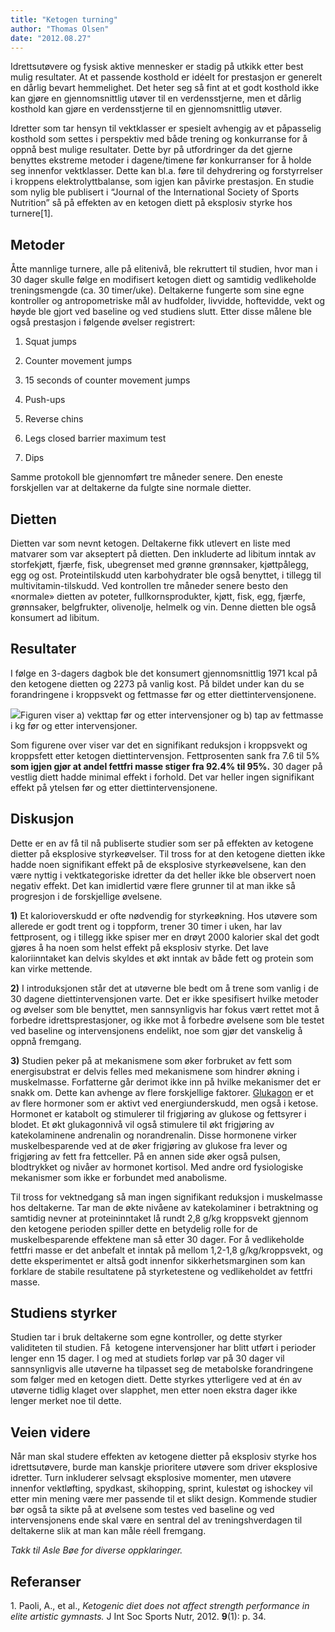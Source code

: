 ```yaml
---
title: "Ketogen turning"
author: "Thomas Olsen"
date: "2012.08.27"
---
```


Idrettsutøvere og fysisk aktive mennesker er stadig på utkikk etter best mulig resultater. At et passende kosthold er idéelt for prestasjon er generelt en dårlig bevart hemmelighet. Det heter seg så fint at et godt kosthold ikke kan gjøre en gjennomsnittlig utøver til en verdensstjerne, men et dårlig kosthold kan gjøre en verdensstjerne til en gjennomsnittlig utøver.

Idretter som tar hensyn til vektklasser er spesielt avhengig av et påpasselig kosthold som settes i perspektiv med både trening og konkurranse for å oppnå best mulige resultater. Dette byr på utfordringer da det gjerne benyttes ekstreme metoder i dagene/timene før konkurranser for å holde seg innenfor vektklasser. Dette kan bl.a. føre til dehydrering og forstyrrelser i kroppens elektrolyttbalanse, som igjen kan påvirke prestasjon. En studie som nylig ble publisert i "Journal of the International Society of Sports Nutrition" så på effekten av en ketogen diett på eksplosiv styrke hos turnere\[1\].

## **Metoder**

Åtte mannlige turnere, alle på elitenivå, ble rekruttert til studien, hvor man i 30 dager skulle følge en modifisert ketogen diett og samtidig vedlikeholde treningsmengde (ca. 30 timer/uke). Deltakerne fungerte som sine egne kontroller og antropometriske mål av hudfolder, livvidde, hoftevidde, vekt og høyde ble gjort ved baseline og ved studiens slutt. Etter disse målene ble også prestasjon i følgende øvelser registrert:

1.  Squat jumps

2.  Counter movement jumps

3.  15 seconds of counter movement jumps

4.  Push-ups

5.  Reverse chins

6.  Legs closed barrier maximum test

7.  Dips

Samme protokoll ble gjennomført tre måneder senere. Den eneste forskjellen var at deltakerne da fulgte sine normale dietter.

## Dietten

Dietten var som nevnt ketogen. Deltakerne fikk utlevert en liste med matvarer som var akseptert på dietten. Den inkluderte ad libitum inntak av storfekjøtt, fjærfe, fisk, ubegrenset med grønne grønnsaker, kjøttpålegg, egg og ost. Proteintilskudd uten karbohydrater ble også benyttet, i tillegg til multivitamin-tilskudd. Ved kontrollen tre måneder senere besto den «normale» dietten av poteter, fullkornsprodukter, kjøtt, fisk, egg, fjærfe, grønnsaker, belgfrukter, olivenolje, helmelk og vin. Denne dietten ble også konsumert ad libitum.

## **Resultater**

I følge en 3-dagers dagbok ble det konsumert gjennomsnittlig 1971 kcal på den ketogene dietten og 2273 på vanlig kost. På bildet under kan du se forandringene i kroppsvekt og fettmasse før og etter diettintervensjonene.

![](images/clipboard-2626562469.png)Figuren viser a) vekttap før og etter intervensjoner og b) tap av fettmasse i kg før og etter intervensjoner.

Som figurene over viser var det en signifikant reduksjon i kroppsvekt og kroppsfett etter ketogen diettintervensjon. Fettprosenten sank fra 7.6 til 5% **som igjen gjør at andel fettfri masse stiger fra 92.4% til 95%.** 30 dager på vestlig diett hadde minimal effekt i forhold. Det var heller ingen signifikant effekt på ytelsen før og etter diettintervensjonene.

## **Diskusjon**

Dette er en av få til nå publiserte studier som ser på effekten av ketogene dietter på eksplosive styrkeøvelser. Til tross for at den ketogene dietten ikke hadde noen signifikant effekt på de eksplosive styrkeøvelsene, kan den være nyttig i vektkategoriske idretter da det heller ikke ble observert noen negativ effekt. Det kan imidlertid være flere grunner til at man ikke så progresjon i de forskjellige øvelsene.

**1)** Et kalorioverskudd er ofte nødvendig for styrkeøkning. Hos utøvere som allerede er godt trent og i toppform, trener 30 timer i uken, har lav fettprosent, og i tillegg ikke spiser mer en drøyt 2000 kalorier skal det godt gjøres å ha noen som helst effekt på eksplosiv styrke. Det lave kaloriinntaket kan delvis skyldes et økt inntak av både fett og protein som kan virke mettende.

**2)** I introduksjonen står det at utøverne ble bedt om å trene som vanlig i de 30 dagene diettintervensjonen varte. Det er ikke spesifisert hvilke metoder og øvelser som ble benyttet, men sannsynligvis har fokus vært rettet mot å forbedre idrettsprestasjoner, og ikke mot å forbedre øvelsene som ble testet ved baseline og intervensjonens endelikt, noe som gjør det vanskelig å oppnå fremgang.

**3)** Studien peker på at mekanismene som øker forbruket av fett som energisubstrat er delvis felles med mekanismene som hindrer økning i muskelmasse. Forfatterne går derimot ikke inn på hvilke mekanismer det er snakk om. Dette kan avhenge av flere forskjellige faktorer. [Glukagon](hormoner/insulin-glukagon.qmd) er et av flere hormoner som er aktivt ved energiunderskudd, men også i ketose. Hormonet er katabolt og stimulerer til frigjøring av glukose og fettsyrer i blodet. Et økt glukagonnivå vil også stimulere til økt frigjøring av katekolaminene andrenalin og norandrenalin. Disse hormonene virker muskelbesparende ved at de øker frigjøring av glukose fra lever og frigjøring av fett fra fettceller. På en annen side øker også pulsen, blodtrykket og nivåer av hormonet kortisol. Med andre ord fysiologiske mekanismer som ikke er forbundet med anabolisme.

Til tross for vektnedgang så man ingen signifikant reduksjon i muskelmasse hos deltakerne. Tar man de økte nivåene av katekolaminer i betraktning og samtidig nevner at proteininntaket lå rundt 2,8 g/kg kroppsvekt gjennom den ketogene perioden spiller dette en betydelig rolle for de muskelbesparende effektene man så etter 30 dager. For å vedlikeholde fettfri masse er det anbefalt et inntak på mellom 1,2-1,8 g/kg/kroppsvekt, og dette eksperimentet er altså godt innenfor sikkerhetsmarginen som kan forklare de stabile resultatene på styrketestene og vedlikeholdet av fettfri masse.

## **Studiens styrker**

Studien tar i bruk deltakerne som egne kontroller, og dette styrker validiteten til studien. Få  ketogene intervensjoner har blitt utført i perioder lenger enn 15 dager. I og med at studiets forløp var på 30 dager vil sannsynligvis alle utøverne ha tilpasset seg de metabolske forandringene som følger med en ketogen diett. Dette styrkes ytterligere ved at én av utøverne tidlig klaget over slapphet, men etter noen ekstra dager ikke lenger merket noe til dette.

## **Veien videre**

Når man skal studere effekten av ketogene dietter på eksplosiv styrke hos idrettsutøvere, burde man kanskje prioritere utøvere som driver eksplosive idretter. Turn inkluderer selvsagt eksplosive momenter, men utøvere innenfor vektløfting, spydkast, skihopping, sprint, kulestøt og ishockey vil etter min mening være mer passende til et slikt design. Kommende studier bør også ta sikte på at øvelsene som testes ved baseline og ved intervensjonens ende skal være en sentral del av treningshverdagen til deltakerne slik at man kan måle réell fremgang.

*Takk til Asle Bøe for diverse oppklaringer.*

## **Referanser**

1\. Paoli, A., et al., *Ketogenic diet does not affect strength performance in elite artistic gymnasts.* J Int Soc Sports Nutr, 2012. **9**(1): p. 34.
